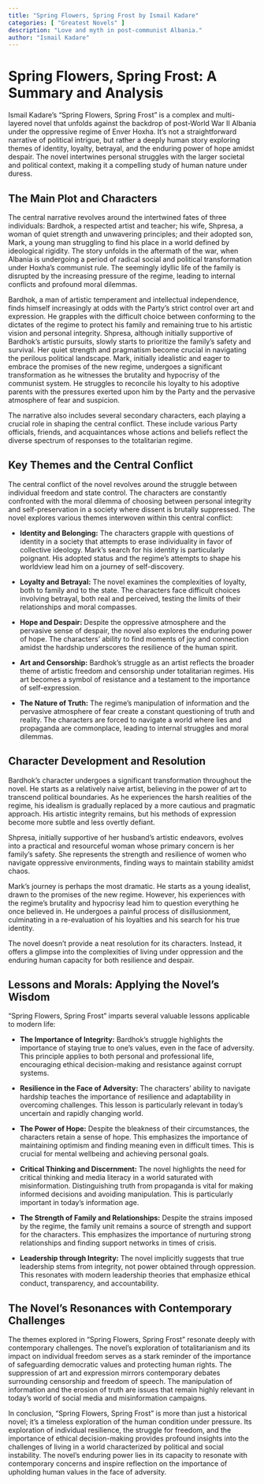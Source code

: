```yaml
---
title: "Spring Flowers, Spring Frost by Ismail Kadare"
categories: [ "Greatest Novels" ]
description: "Love and myth in post-communist Albania."
author: "Ismail Kadare"
---
```

# Spring Flowers, Spring Frost: A Summary and Analysis

Ismail Kadare's "Spring Flowers, Spring Frost" is a complex and multi-layered novel that unfolds against the backdrop of post-World War II Albania under the oppressive regime of Enver Hoxha.  It's not a straightforward narrative of political intrigue, but rather a deeply human story exploring themes of identity, loyalty, betrayal, and the enduring power of hope amidst despair. The novel intertwines personal struggles with the larger societal and political context, making it a compelling study of human nature under duress.


## The Main Plot and Characters

The central narrative revolves around the intertwined fates of three individuals:  Bardhok, a respected artist and teacher; his wife, Shpresa, a woman of quiet strength and unwavering principles; and their adopted son,  Mark, a young man struggling to find his place in a world defined by ideological rigidity. The story unfolds in the aftermath of the war,  when Albania is undergoing a period of radical social and political transformation under Hoxha's communist rule.  The seemingly idyllic life of the family is disrupted by the increasing pressure of the regime, leading to internal conflicts and profound moral dilemmas.

Bardhok, a man of artistic temperament and intellectual independence, finds himself increasingly at odds with the Party's strict control over art and expression.  He grapples with the difficult choice between conforming to the dictates of the regime to protect his family and remaining true to his artistic vision and personal integrity. Shpresa, although initially supportive of Bardhok's artistic pursuits, slowly starts to prioritize the family's safety and survival. Her quiet strength and pragmatism become crucial in navigating the perilous political landscape.  Mark, initially idealistic and eager to embrace the promises of the new regime, undergoes a significant transformation as he witnesses the brutality and hypocrisy of the communist system. He struggles to reconcile his loyalty to his adoptive parents with the pressures exerted upon him by the Party and the pervasive atmosphere of fear and suspicion.

The narrative also includes several secondary characters, each playing a crucial role in shaping the central conflict. These include various Party officials, friends, and acquaintances whose actions and beliefs reflect the diverse spectrum of responses to the totalitarian regime.


## Key Themes and the Central Conflict

The central conflict of the novel revolves around the struggle between individual freedom and state control.  The characters are constantly confronted with the moral dilemma of choosing between personal integrity and self-preservation in a society where dissent is brutally suppressed. The novel explores various themes interwoven within this central conflict:

* **Identity and Belonging:** The characters grapple with questions of identity in a society that attempts to erase individuality in favor of collective ideology. Mark's search for his identity is particularly poignant.  His adopted status and the regime's attempts to shape his worldview lead him on a journey of self-discovery.

* **Loyalty and Betrayal:** The novel examines the complexities of loyalty, both to family and to the state. The characters face difficult choices involving betrayal, both real and perceived, testing the limits of their relationships and moral compasses.

* **Hope and Despair:** Despite the oppressive atmosphere and the pervasive sense of despair, the novel also explores the enduring power of hope.  The characters' ability to find moments of joy and connection amidst the hardship underscores the resilience of the human spirit.

* **Art and Censorship:** Bardhok's struggle as an artist reflects the broader theme of artistic freedom and censorship under totalitarian regimes. His art becomes a symbol of resistance and a testament to the importance of self-expression.

* **The Nature of Truth:** The regime's manipulation of information and the pervasive atmosphere of fear create a constant questioning of truth and reality. The characters are forced to navigate a world where lies and propaganda are commonplace, leading to internal struggles and moral dilemmas.


## Character Development and Resolution

Bardhok's character undergoes a significant transformation throughout the novel. He starts as a relatively naive artist, believing in the power of art to transcend political boundaries.  As he experiences the harsh realities of the regime, his idealism is gradually replaced by a more cautious and pragmatic approach.  His artistic integrity remains, but his methods of expression become more subtle and less overtly defiant.

Shpresa, initially supportive of her husband's artistic endeavors, evolves into a practical and resourceful woman whose primary concern is her family's safety. She represents the strength and resilience of women who navigate oppressive environments, finding ways to maintain stability amidst chaos.

Mark's journey is perhaps the most dramatic.  He starts as a young idealist, drawn to the promises of the new regime. However, his experiences with the regime's brutality and hypocrisy lead him to question everything he once believed in.  He undergoes a painful process of disillusionment, culminating in a re-evaluation of his loyalties and his search for his true identity.

The novel doesn't provide a neat resolution for its characters. Instead, it offers a glimpse into the complexities of living under oppression and the enduring human capacity for both resilience and despair.


## Lessons and Morals: Applying the Novel's Wisdom

"Spring Flowers, Spring Frost" imparts several valuable lessons applicable to modern life:

* **The Importance of Integrity:**  Bardhok's struggle highlights the importance of staying true to one's values, even in the face of adversity. This principle applies to both personal and professional life, encouraging ethical decision-making and resistance against corrupt systems.

* **Resilience in the Face of Adversity:** The characters' ability to navigate hardship teaches the importance of resilience and adaptability in overcoming challenges. This lesson is particularly relevant in today's uncertain and rapidly changing world.

* **The Power of Hope:** Despite the bleakness of their circumstances, the characters retain a sense of hope. This emphasizes the importance of maintaining optimism and finding meaning even in difficult times. This is crucial for mental wellbeing and achieving personal goals.

* **Critical Thinking and Discernment:** The novel highlights the need for critical thinking and media literacy in a world saturated with misinformation.  Distinguishing truth from propaganda is vital for making informed decisions and avoiding manipulation.  This is particularly important in today’s information age.

* **The Strength of Family and Relationships:** Despite the strains imposed by the regime, the family unit remains a source of strength and support for the characters. This emphasizes the importance of nurturing strong relationships and finding support networks in times of crisis.

* **Leadership through Integrity:**  The novel implicitly suggests that true leadership stems from integrity, not power obtained through oppression.  This resonates with modern leadership theories that emphasize ethical conduct, transparency, and accountability.


## The Novel's Resonances with Contemporary Challenges

The themes explored in "Spring Flowers, Spring Frost" resonate deeply with contemporary challenges.  The novel's exploration of totalitarianism and its impact on individual freedom serves as a stark reminder of the importance of safeguarding democratic values and protecting human rights.  The suppression of art and expression mirrors contemporary debates surrounding censorship and freedom of speech.  The manipulation of information and the erosion of truth are issues that remain highly relevant in today's world of social media and misinformation campaigns.

In conclusion, "Spring Flowers, Spring Frost" is more than just a historical novel; it's a timeless exploration of the human condition under pressure.  Its exploration of individual resilience, the struggle for freedom, and the importance of ethical decision-making provides profound insights into the challenges of living in a world characterized by political and social instability. The novel's enduring power lies in its capacity to resonate with contemporary concerns and inspire reflection on the importance of upholding human values in the face of adversity.

